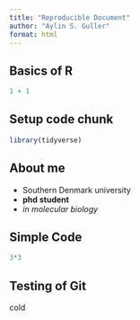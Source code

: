 ```yaml
---
title: "Reproducible Document"
author: "Aylin S. Guller"
format: html
---
```


## Basics of R

```r
1 + 1
```

## Setup code chunk 

```r
library(tidyverse)


```
## About me 

- Southern Denmark university 
- **phd student**
- *in molecular biology*

## Simple Code

```r

3*3
```

## Testing of Git

cold 
